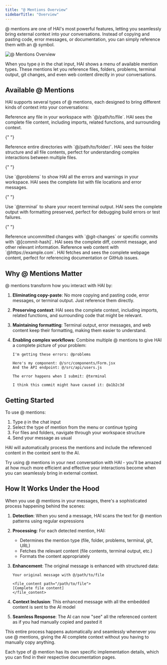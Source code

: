 ```yaml
---
title: "@ Mentions Overview"
sidebarTitle: "Overview"
---
```


@ mentions are one of HAI's most powerful features, letting you seamlessly bring external context into your conversations. Instead of copying and pasting code, error messages, or documentation, you can simply reference them with an @ symbol.

<Frame>
	<img src="https://storage.googleapis.com/cline_public_images/docs/assets/at-mentions.png" alt="@ Mentions Overview" />
</Frame>

When you type `@` in the chat input, HAI shows a menu of available mention types. These mentions let you reference files, folders, problems, terminal output, git changes, and even web content directly in your conversations.

## Available @ Mentions

HAI supports several types of @ mentions, each designed to bring different kinds of context into your conversations:

<Columns cols={2}>
  <Card title="File Mentions" icon="file" href="/features/at-mentions/file-mentions">
    Reference any file in your workspace with `@/path/to/file`. HAI sees the complete file content, including imports, related
    functions, and surrounding context.
  </Card>

{" "}

<Card title="Folder Mentions" icon="folder" href="/features/at-mentions/folder-mentions">
	Reference entire directories with `@/path/to/folder/`. HAI sees the folder structure and all file contents, perfect for
	understanding complex interactions between multiple files.
</Card>

{" "}

<Card title="Problem Mentions" icon="triangle-exclamation" href="/features/at-mentions/problem-mentions">
	Use `@problems` to show HAI all the errors and warnings in your workspace. HAI sees the complete list with file locations and
	error messages.
</Card>

{" "}

<Card title="Terminal Mentions" icon="terminal" href="/features/at-mentions/terminal-mentions">
	Use `@terminal` to share your recent terminal output. HAI sees the complete output with formatting preserved, perfect for
	debugging build errors or test failures.
</Card>

{" "}

<Card title="Git Mentions" icon="code-branch" href="/features/at-mentions/git-mentions">
	Reference uncommitted changes with `@git-changes` or specific commits with `@[commit-hash]`. HAI sees the complete diff,
	commit message, and other relevant information.
</Card>

  <Card title="URL Mentions" icon="globe" href="/features/at-mentions/url-mentions">
    Reference web content with `@https://example.com`. HAI fetches and sees the complete webpage content, perfect for
    referencing documentation or GitHub issues.
  </Card>
</Columns>

## Why @ Mentions Matter

@ mentions transform how you interact with HAI by:

1. **Eliminating copy-paste**: No more copying and pasting code, error messages, or terminal output. Just reference them directly.

2. **Preserving context**: HAI sees the complete context, including imports, related functions, and surrounding code that might be relevant.

3. **Maintaining formatting**: Terminal output, error messages, and web content keep their formatting, making them easier to understand.

4. **Enabling complex workflows**: Combine multiple @ mentions to give HAI a complete picture of your problem:

    ```
    I'm getting these errors: @problems

    Here's my component: @/src/components/Form.jsx
    And the API endpoint: @/src/api/users.js

    The error happens when I submit: @terminal

    I think this commit might have caused it: @a1b2c3d
    ```

## Getting Started

To use @ mentions:

1. Type `@` in the chat input
2. Select the type of mention from the menu or continue typing
3. For files and folders, navigate through your workspace structure
4. Send your message as usual

HAI will automatically process the mentions and include the referenced content in the context sent to the AI.

Try using @ mentions in your next conversation with HAI - you'll be amazed at how much more efficient and effective your interactions become when you can seamlessly bring in external context.

## How It Works Under the Hood

When you use @ mentions in your messages, there's a sophisticated process happening behind the scenes:

1. **Detection**: When you send a message, HAI scans the text for @ mention patterns using regular expressions
2. **Processing**: For each detected mention, HAI:
    - Determines the mention type (file, folder, problems, terminal, git, URL)
    - Fetches the relevant content (file contents, terminal output, etc.)
    - Formats the content appropriately
3. **Enhancement**: The original message is enhanced with structured data:

    ```
    Your original message with @/path/to/file

    <file_content path="/path/to/file">
    [Complete file content]
    </file_content>
    ```

4. **Context Inclusion**: This enhanced message with all the embedded content is sent to the AI model
5. **Seamless Response**: The AI can now "see" all the referenced content as if you had manually copied and pasted it

This entire process happens automatically and seamlessly whenever you use @ mentions, giving the AI complete context without you having to manually copy anything.

Each type of @ mention has its own specific implementation details, which you can find in their respective documentation pages.
